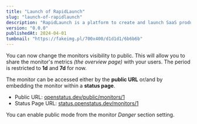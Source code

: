 ```yaml
---
title: "Launch of RapidLaunch"
slug: "launch-of-rapidlaunch"
description: "RapidLaunch is a platform to create and launch SaaS products quickly."
version: "0.0.0"
publishedAt: 2024-04-01
tumbnail: "https://fakeimg.pl/700x400/d1d1d1/6b6b6b"
---
```


You can now change the monitors visibility to public. This will allow you to
share the monitor's metrics _(the overview page)_ with your users. The period is
restricted to **1d** and **7d** for now.

The monitor can be accessed either by the **public URL** or/and by embedding the
monitor within a **status page**.

- Public URL:
  [openstatus.dev/public/monitors/1](https://openstatus.dev/public/monitors/1)
- Status Page URL:
  [status.openstatus.dev/monitors/1](https://status.openstatus.dev/monitors/1)

You can enable public mode from the monitor _Danger_ section setting.
